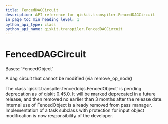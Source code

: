 ```yaml
---
title: FencedDAGCircuit
description: API reference for qiskit.transpiler.FencedDAGCircuit
in_page_toc_min_heading_level: 1
python_api_type: class
python_api_name: qiskit.transpiler.FencedDAGCircuit
---
```


# FencedDAGCircuit

<Class id="qiskit.transpiler.FencedDAGCircuit" isDedicatedPage={true} github="https://github.com/qiskit/qiskit/tree/stable/0.45/qiskit/transpiler/fencedobjs.py" signature="qiskit.transpiler.FencedDAGCircuit(dag_circuit_instance)">
  Bases: `FencedObject`

  A dag circuit that cannot be modified (via remove\_op\_node)

  <Admonition title="Deprecated since version 0.45.0_pending" type="danger">
    The class `qiskit.transpiler.fencedobjs.FencedObject` is pending deprecation as of qiskit 0.45.0. It will be marked deprecated in a future release, and then removed no earlier than 3 months after the release date. Internal use of FencedObject is already removed from pass manager. Implementation of a task subclass with protection for input object modification is now responsibility of the developer.
  </Admonition>
</Class>

